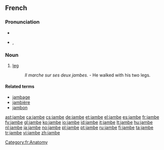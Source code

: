 ==French==

===Pronunciation===
* {{audio|Fr-jambe.ogg|audio}}
* {{IPA|lang=fr|/ʒɑ̃b/}}, {{SAMPA|/ZA~b/}}

===Noun===
{{fr-noun|f}}

# [[leg]]
#: ''Il marche sur ses deux jambes.'' - He walked with his two legs.

====Related terms====
* [[jambage]]
* [[jambière]]
* [[jambon]]

[[Category:fr:Anatomy]]

[[ast:jambe]]
[[ca:jambe]]
[[cs:jambe]]
[[de:jambe]]
[[et:jambe]]
[[el:jambe]]
[[es:jambe]]
[[fr:jambe]]
[[fy:jambe]]
[[gl:jambe]]
[[ko:jambe]]
[[io:jambe]]
[[id:jambe]]
[[it:jambe]]
[[lt:jambe]]
[[hu:jambe]]
[[nl:jambe]]
[[ja:jambe]]
[[no:jambe]]
[[pl:jambe]]
[[pt:jambe]]
[[ru:jambe]]
[[fi:jambe]]
[[ta:jambe]]
[[tr:jambe]]
[[vi:jambe]]
[[zh:jambe]]